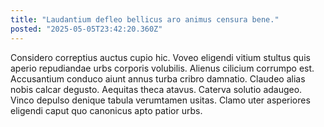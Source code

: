 ```yaml
---
title: "Laudantium defleo bellicus aro animus censura bene."
posted: "2025-05-05T23:42:20.360Z"
---
```


Considero correptius auctus cupio hic. Voveo eligendi vitium stultus quis aperio repudiandae urbs corporis volubilis. Alienus cilicium corrumpo est.
Accusantium conduco aiunt annus turba cribro damnatio. Claudeo alias nobis calcar degusto. Aequitas theca atavus.
Caterva solutio adaugeo. Vinco depulso denique tabula verumtamen usitas. Clamo uter asperiores eligendi caput quo canonicus apto patior urbs.
